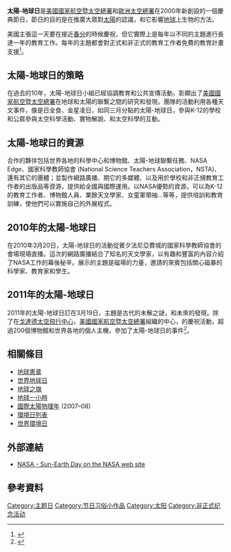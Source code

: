 '''太陽-地球日'''是[[美國國家航空暨太空總署|美國國家航空暨太空總署]]和[[歐洲太空總署|歐洲太空總署]]在2000年新創設的一個慶典節日，節日的目的是在推廣大眾對[[太陽|太陽]]的認識，和它影響[[地球|地球]]上生物的方法。

美國主張這一天要在接近[[春分|春分]]的時候慶祝，但它實際上是每年以不同的主題進行長達一年的教育工作。每年的主題都會對正式和非正式的教育工作者免費的教育計畫支援<ref name="Sun Earth Day web page">{{cite web|title=Sun Earth Day web page|url=http://sunearthday.nasa.gov/2011/|accessdate=2011-05-06|archive-date=2011-04-10|archive-url=https://web.archive.org/web/20110410060812/http://sunearthday.nasa.gov/2011/|dead-url=no}}</ref>。 

== 太陽-地球日的策略 ==
在過去的10年，太陽-地球日小組已經協調教育和公共宣傳活動，彰顯出了[[美國國家航空暨太空總署|美國國家航空暨太空總署]]在地球和太陽的聯繫之間的研究和發現。團隊的活動利用各種天文事件，像是日全食、金星凌日，如同三月分點的太陽-地球日，參與K-12的學校和公眾參與太空科學活動、實物解說、和太空科學的互動。

== 太陽-地球日的資源 ==
合作的夥伴包括世界各地的科學中心和博物館、太陽-地球聯繫任務、NASA Edge、國家科學教師協會 (National Science Teachers Association，NSTA)、還有其它的團體；並製作網路廣播、期它的多媒體、以及用於學校和非正規教育工作者的出版品等資源，提供給全國與國際運用。以NASA優勢的資源，可以為K-12的教育工作者、博物館人員、業餘天文學家、女童軍領袖…等等，提供培訓和教育訓練，使他們可以實施自己的外展程式。
  
== 2010年的太陽-地球日 == 
在2010年3月20日，太陽-地球日的活動從賓夕法尼亞費城的國家科學教師協會的會場現場直播。這次的網路廣播結合了知名的天文學家，以有趣和豐富的內容介紹了NASA工作的幕後秘辛。展示的主題是磁場的力量，邀請的來賓包括關心磁暴的科學家、教育家和學生。

== 2011年的太陽-地球日 ==
2011年的太陽-地球日訂在3月19日，主題是古代的未解之謎，和未來的發現。除了在[[戈達德太空飛行中心|戈達德太空飛行中心]]，[[美國國家航空暨太空總署|美國國家航空暨太空總署]]組織的中心，的慶祝活動，超過200個博物館和世界各地的個人主機，參加了太陽-地球日的事件<ref name="Sun Earth Day 2011">{{cite web|title=Goddard Annual Sun-Earth Day Has a Tweeting Twist|url=http://www.nasa.gov/centers/goddard/news/features/2011/sun-earth-tweet.html|publisher=NASA|accessdate=2011-05-06|archive-date=2011-04-16|archive-url=https://web.archive.org/web/20110416015326/http://www.nasa.gov/centers/goddard/news/features/2011/sun-earth-tweet.html|dead-url=no}}</ref>。

== 相關條目 ==

* [[地球憲章|地球憲章]]
* [[世界地球日|世界地球日]]
* [[地球之旗|地球之旗]]
* [[地球一小時|地球一小時]]
* [[國際太陽物理年|國際太陽物理年]] (2007–08)
* [[環境日列表|環境日列表]]
* [[世界環境日|世界環境日]]

== 外部連結 ==
* [http://sunearthday.gsfc.nasa.gov/ NASA - Sun-Earth Day on the NASA web site]{{Wayback|url=http://sunearthday.gsfc.nasa.gov/ |date=20070912063219 }}

[[Category:主题日|Category:主题日]]
[[Category:节日习俗小作品|Category:节日习俗小作品]]
[[Category:太阳|Category:太阳]]
[[Category:非正式纪念活动|Category:非正式纪念活动]]

== 參考資料 ==
<references />